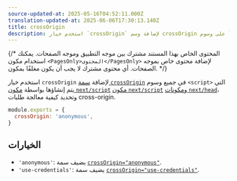 ```yaml
---
source-updated-at: 2025-05-16T04:52:11.000Z
translation-updated-at: 2025-06-06T17:30:13.140Z
title: crossOrigin
description: استخدم خيار `crossOrigin` لإضافة وسم crossOrigin على وسوم `script` التي يتم إنشاؤها بواسطة `next/script`.
---
```


{/* المحتوى الخاص بهذا المستند مشترك بين موجه التطبيق وموجه الصفحات. يمكنك استخدام مكون `<PagesOnly>المحتوى</PagesOnly>` لإضافة محتوى خاص بموجه الصفحات. أي محتوى مشترك لا يجب أن يكون مغلفًا بمكون. */}

استخدم خيار `crossOrigin` لإضافة [سمة `crossOrigin`](https://developer.mozilla.org/en-US/docs/Web/HTML/Attributes/crossorigin) في جميع وسوم `<script>` التي يتم إنشاؤها بواسطة <AppOnly>[مكون `next/script`](/docs/app/building-your-application/optimizing/scripts)</AppOnly> <PagesOnly>[مكون `next/script`](/docs/pages/building-your-application/optimizing/scripts) و[مكونات `next/head`](/docs/pages/api-reference/components/head)</PagesOnly>، وتحديد كيفية معالجة طلبات cross-origin.

```js filename="next.config.js"
module.exports = {
  crossOrigin: 'anonymous',
}
```

## الخيارات

- `'anonymous'`: يضيف سمة [`crossOrigin="anonymous"`](https://developer.mozilla.org/en-US/docs/Web/HTML/Attributes/crossorigin#anonymous).
- `'use-credentials'`: يضيف سمة [`crossOrigin="use-credentials"`](https://developer.mozilla.org/en-US/docs/Web/HTML/Attributes/crossorigin#use-credentials).